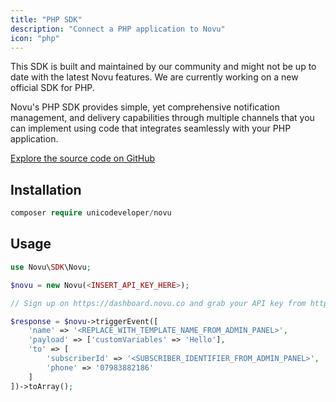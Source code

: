 ```yaml
---
title: "PHP SDK"
description: "Connect a PHP application to Novu"
icon: "php"
---
```


<Warning>
  This SDK is built and maintained by our community and might not be up to date with the latest Novu features. We are currently working on a new official SDK for PHP.
</Warning>

Novu's PHP SDK provides simple, yet comprehensive notification management, and delivery capabilities through multiple channels that you can implement using code that integrates seamlessly with your PHP application.

[Explore the source code on GitHub](https://github.com/novuhq/novu-php)

## Installation

```php
composer require unicodeveloper/novu
```

## Usage

```php
use Novu\SDK\Novu;

$novu = new Novu(<INSERT_API_KEY_HERE>);

// Sign up on https://dashboard.novu.co and grab your API key from https://dashboard.novu.co/settings

$response = $novu->triggerEvent([
    'name' => '<REPLACE_WITH_TEMPLATE_NAME_FROM_ADMIN_PANEL>',
    'payload' => ['customVariables' => 'Hello'],
    'to' => [
        'subscriberId' => '<SUBSCRIBER_IDENTIFIER_FROM_ADMIN_PANEL>',
        'phone' => '07983882186'
    ]
])->toArray();
```
